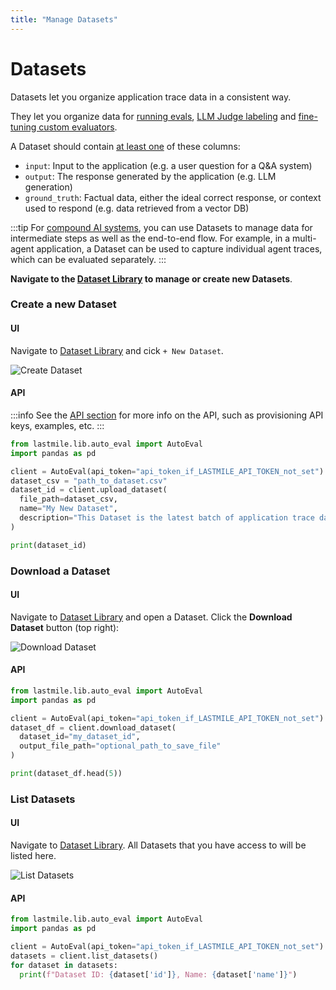 ```yaml
---
title: "Manage Datasets"
---
```



# Datasets

Datasets let you organize application trace data in a consistent way.

They let you organize data for [running evals](/quickstart), [LLM Judge labeling](/autoeval/labeling) and [fine-tuning custom evaluators](/autoeval/fine-tune).

A Dataset should contain <u>at least one</u> of these columns:
- `input`: Input to the application (e.g. a user question for a Q&A system)
- `output`: The response generated by the application (e.g. LLM generation)
- `ground_truth`: Factual data, either the ideal correct response, or context used to respond (e.g. data retrieved from a vector DB)

:::tip
For [compound AI systems](https://bair.berkeley.edu/blog/2024/02/18/compound-ai-systems/), you can use Datasets to manage
data for intermediate steps as well as the end-to-end flow. For example, in a multi-agent application, a Dataset can be used to capture individual agent traces,
which can be evaluated separately.
:::

**Navigate to the [Dataset Library](https://lastmileai.dev/datasets) to manage or create new Datasets**.

### Create a new Dataset

#### UI

Navigate to [Dataset Library](https://lastmileai.dev/datasets) and cick `+ New Dataset`.

![Create Dataset](/img/datasets/create_dataset.png)

#### API

:::info
See the [API section](/category/sdk) for more info on the API, such as provisioning API keys, examples, etc.
:::

<Tabs groupId="create_dataset">
  <TabItem value="python">
  
  ```python title="upload_dataset"
from lastmile.lib.auto_eval import AutoEval
import pandas as pd

client = AutoEval(api_token="api_token_if_LASTMILE_API_TOKEN_not_set")
dataset_csv = "path_to_dataset.csv"
dataset_id = client.upload_dataset(
    file_path=dataset_csv,
    name="My New Dataset",
    description="This Dataset is the latest batch of application trace data" 
)

print(dataset_id)
```

  </TabItem>
</Tabs>

### Download a Dataset

#### UI

Navigate to [Dataset Library](https://lastmileai.dev/datasets) and open a Dataset. Click the **Download Dataset** button (top right):

![Download Dataset](/img/datasets/get_dataset.png)

#### API

<Tabs groupId="create_dataset">
  <TabItem value="python">
  
  ```python title="download_dataset"
from lastmile.lib.auto_eval import AutoEval
import pandas as pd

client = AutoEval(api_token="api_token_if_LASTMILE_API_TOKEN_not_set")
dataset_df = client.download_dataset(
    dataset_id="my_dataset_id",
    output_file_path="optional_path_to_save_file" 
)

print(dataset_df.head(5))
```

  </TabItem>
</Tabs>

### List Datasets

#### UI

Navigate to [Dataset Library](https://lastmileai.dev/datasets). All Datasets that you have access to will be listed here.

![List Datasets](/img/datasets/list_datasets.png)

#### API

<Tabs groupId="list_datasets">
  <TabItem value="python">
  
  ```python title="list_datasets"
from lastmile.lib.auto_eval import AutoEval
import pandas as pd

client = AutoEval(api_token="api_token_if_LASTMILE_API_TOKEN_not_set")
datasets = client.list_datasets()
for dataset in datasets:
    print(f"Dataset ID: {dataset['id']}, Name: {dataset['name']}")
```

  </TabItem>
</Tabs>
